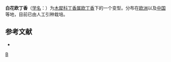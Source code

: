 {{Infraspeciesbox
| image = 
| image_caption = 
| status = 
| status_system = 
| genus = Syringa
| species = vulgaris
| varietas = alba
| authority = (Weston) Voss
}}
'''白花欧丁香'''（[[学名|学名]]：{{lang|la|'''''Syringa vulgaris'' f. ''alba'''''}}）为[[木犀科|木犀科]][[丁香属|丁香属]][[欧丁香|欧丁香]]下的一个变型。分布在[[欧洲|欧洲]]以及[[中国|中国]]等地，目前已由人工引种栽培。

== 参考文献 ==
{{refbegin}}
* {{CPNI| zh=白花欧丁香 | id=299-29645 | binomial=Syringa vulgaris | authority=(Weston) Voss | form=alba | accessdate=2013-01-17}}
{{refend}}

{{Taxonbar}}

[[Category:丁香属|B]]